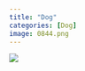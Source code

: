 ```yaml
---
title: "Dog"
categories: [Dog]
image: 0844.png
---
```


![](images/IMG_0844.png){fig-align="center"}
